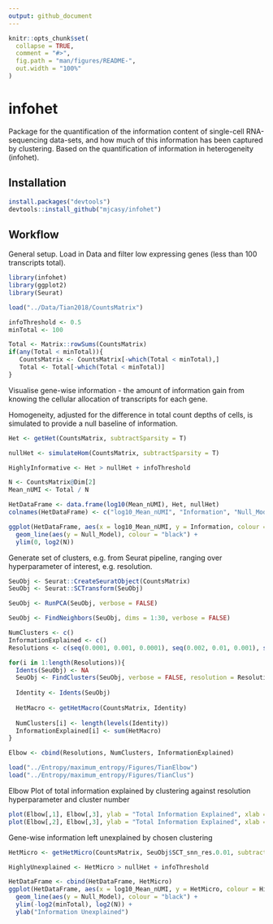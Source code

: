 ```yaml
---
output: github_document
---
```


<!-- README.md is generated from README.Rmd. Please edit that file -->

```r
knitr::opts_chunk$set(
  collapse = TRUE,
  comment = "#>",
  fig.path = "man/figures/README-",
  out.width = "100%"
)
```

# infohet

<!-- badges: start -->
<!-- badges: end -->

Package for the quantification of the information content of single-cell RNA-sequencing data-sets, and how much of this information has been captured by clustering. Based on the quantification of information in heterogeneity (infohet).

## Installation

``` r
install.packages("devtools")
devtools::install_github("mjcasy/infohet")
```

## Workflow

General setup. Load in Data and filter low expressing genes (less than 100 transcripts total). 

```r
library(infohet)
library(ggplot2)
library(Seurat)

load("../Data/Tian2018/CountsMatrix")

infoThreshold <- 0.5
minTotal <- 100

Total <- Matrix::rowSums(CountsMatrix)
if(any(Total < minTotal)){
   CountsMatrix <- CountsMatrix[-which(Total < minTotal),]
   Total <- Total[-which(Total < minTotal)]
}
```

Visualise gene-wise information - the amount of information gain from knowing the cellular allocation of transcripts for each gene.

Homogeneity, adjusted for the difference in total count depths of cells, is simulated to provide a null baseline of information.

```r
Het <- getHet(CountsMatrix, subtractSparsity = T)

nullHet <- simulateHom(CountsMatrix, subtractSparsity = T)

HighlyInformative <- Het > nullHet + infoThreshold

N <- CountsMatrix@Dim[2]
Mean_nUMI <- Total / N

HetDataFrame <- data.frame(log10(Mean_nUMI), Het, nullHet)
colnames(HetDataFrame) <- c("log10_Mean_nUMI", "Information", "Null_Model")

ggplot(HetDataFrame, aes(x = log10_Mean_nUMI, y = Information, colour = HighlyInformative)) + geom_point() +
  geom_line(aes(y = Null_Model), colour = "black") + 
  ylim(0, log2(N))
```

Generate set of clusters, e.g. from Seurat pipeline, ranging over hyperparameter of interest, e.g. resolution.

```r
SeuObj <- Seurat::CreateSeuratObject(CountsMatrix)
SeuObj <- Seurat::SCTransform(SeuObj)

SeuObj <- RunPCA(SeuObj, verbose = FALSE)

SeuObj <- FindNeighbors(SeuObj, dims = 1:30, verbose = FALSE)

NumClusters <- c()
InformationExplained <- c()
Resolutions <- c(seq(0.0001, 0.001, 0.0001), seq(0.002, 0.01, 0.001), seq(0.02, 0.2, 0.01), seq(0.3, 1, 0.1))

for(i in 1:length(Resolutions)){
  Idents(SeuObj) <- NA
  SeuObj <- FindClusters(SeuObj, verbose = FALSE, resolution = Resolutions[i])
  
  Identity <- Idents(SeuObj)
  
  HetMacro <- getHetMacro(CountsMatrix, Identity)
  
  NumClusters[i] <- length(levels(Identity))
  InformationExplained[i] <- sum(HetMacro) 
}

Elbow <- cbind(Resolutions, NumClusters, InformationExplained)
```

```r
load("../Entropy/maximum_entropy/Figures/TianElbow")
load("../Entropy/maximum_entropy/Figures/TianClus")
```

Elbow Plot of total information explained by clustering against resolution hyperparameter and cluster number

```r
plot(Elbow[,1], Elbow[,3], ylab = "Total Information Explained", xlab = "Resolution", type = "l")
plot(Elbow[,2], Elbow[,3], ylab = "Total Information Explained", xlab = "Number of Clusters", type = "l")
```

Gene-wise information left unexplained by chosen clustering

```r
HetMicro <- getHetMicro(CountsMatrix, SeuObj$SCT_snn_res.0.01, subtractSparsity = T)

HighlyUnexplained <- HetMicro > nullHet + infoThreshold

HetDataFrame <- cbind(HetDataFrame, HetMicro)
ggplot(HetDataFrame, aes(x = log10_Mean_nUMI, y = HetMicro, colour = HighlyUnexplained)) + geom_point() +
  geom_line(aes(y = Null_Model), colour = "black") + 
  ylim(-log2(minTotal), log2(N)) +
  ylab("Information Unexplained")
```

